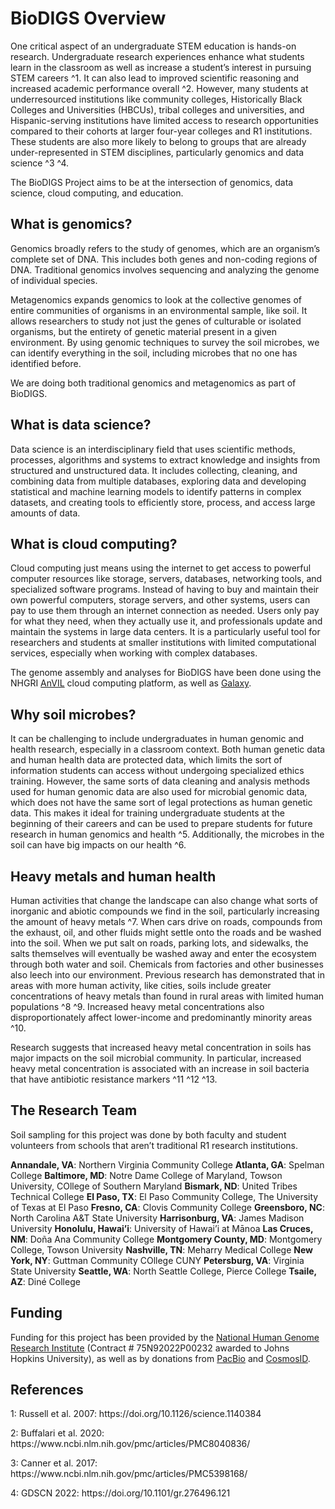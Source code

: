 # BioDIGS Overview

One critical aspect of an undergraduate STEM education is hands-on research. Undergraduate research experiences enhance what students learn in the classroom as well as increase a student's interest in pursuing STEM careers ^1. It can also lead to improved scientific reasoning and increased academic performance overall ^2. However, many students at underresourced institutions like community colleges, Historically Black Colleges and Universities (HBCUs), tribal colleges and universities, and Hispanic-serving institutions have limited access to research opportunities compared to their cohorts at larger four-year colleges and R1 institutions. These students are also more likely to belong to groups that are already under-represented in STEM disciplines, particularly genomics and data science ^3 ^4.

The BioDIGS Project aims to be at the intersection of genomics, data science, cloud computing, and education.

## What is genomics?

Genomics broadly refers to the study of genomes, which are an organism's complete set of DNA. This includes both genes and non-coding regions of DNA. Traditional genomics involves sequencing and analyzing the genome of individual species.

Metagenomics expands genomics to look at the collective genomes of entire communities of organisms in an environmental sample, like soil. It allows researchers to study not just the genes of culturable or isolated organisms, but the entirety of genetic material present in a given environment. By using genomic techniques to survey the soil microbes, we can identify everything in the soil, including microbes that no one has identified before.

We are doing both traditional genomics and metagenomics as part of BioDIGS.

## What is data science?

Data science is an interdisciplinary field that uses scientific methods, processes, algorithms and systems to extract knowledge and insights from structured and unstructured data. It includes collecting, cleaning, and combining data from multiple databases, exploring data and developing statistical and machine learning models to identify patterns in complex datasets, and creating tools to efficiently store, process, and access large amounts of data.

## What is cloud computing?

Cloud computing just means using the internet to get access to powerful computer resources like storage, servers, databases, networking tools, and specialized software programs. Instead of having to buy and maintain their own powerful computers, storage servers, and other systems, users can pay to use them through an internet connection as needed. Users only pay for what they need, when they actually use it, and professionals update and maintain the systems in large data centers. It is a particularly useful tool for researchers and students at smaller institutions with limited computational services, especially when working with complex databases.

The genome assembly and analyses for BioDIGS have been done using the NHGRI [AnVIL](https://anvilproject.org/) cloud computing platform, as well as [Galaxy](usegalaxy.org). 

## Why soil microbes?

It can be challenging to include undergraduates in human genomic and health research, especially in a classroom context. Both human genetic data and human health data are protected data, which limits the sort of information students can access without undergoing specialized ethics training. However, the same sorts of data cleaning and analysis methods used for human genomic data are also used for microbial genomic data, which does not have the same sort of legal protections as human genetic data. This makes it ideal for training undergraduate students at the beginning of their careers and can be used to prepare students for future research in human genomics and health ^5. Additionally, the microbes in the soil can have big impacts on our health ^6.

## Heavy metals and human health

Human activities that change the landscape can also change what sorts of inorganic and abiotic compounds we find in the soil, particularly increasing the amount of heavy metals ^7. When cars drive on roads, compounds from the exhaust, oil, and other fluids might settle onto the roads and be washed into the soil. When we put salt on roads, parking lots, and sidewalks, the salts themselves will eventually be washed away and enter the ecosystem through both water and soil. Chemicals from factories and other businesses also leech into our environment. Previous research has demonstrated that in areas with more human activity, like cities, soils include greater concentrations of heavy metals than found in rural areas with limited human populations ^8 ^9. Increased heavy metal concentrations also disproportionately affect lower-income and predominantly minority areas ^10.

Research suggests that increased heavy metal concentration in soils has major impacts on the soil microbial community. In particular, increased heavy metal concentration is associated with an increase in soil bacteria that have antibiotic resistance markers ^11 ^12 ^13.

## The Research Team

Soil sampling for this project was done by both faculty and student volunteers from schools that aren't traditional R1 research institutions.

**Annandale, VA**: Northern Virginia Community College
**Atlanta, GA**: Spelman College
**Baltimore, MD**: Notre Dame College of Maryland, Towson University, COllege of Southern Maryland
**Bismark, ND**: United Tribes Technical College
**El Paso, TX**: El Paso Community College, The University of Texas at El Paso
**Fresno, CA**: Clovis Community College
**Greensboro, NC**: North Carolina A&T State University
**Harrisonburg, VA**: James Madison University
**Honolulu, Hawai'i**: University of Hawai'i at Mānoa
**Las Cruces, NM**: Doña Ana Community College
**Montgomery County, MD**: Montgomery College, Towson University
**Nashville, TN**: Meharry Medical College
**New York, NY**: Guttman Community COllege CUNY
**Petersburg, VA**: Virginia State University
**Seattle, WA**: North Seattle College, Pierce College
**Tsaile, AZ**: Diné College

## Funding

Funding for this project has been provided by the [National Human Genome Research Institute](https://www.genome.gov/) (Contract # 75N92022P00232 awarded to Johns Hopkins University), as well as by donations from [PacBio](https://www.pacb.com/) and [CosmosID](https://www.cosmosid.com/).


## References

1: Russell et al. 2007: https://doi.org/10.1126/science.1140384

2: Buffalari et al. 2020: https://www.ncbi.nlm.nih.gov/pmc/articles/PMC8040836/

3: Canner et al. 2017: https://www.ncbi.nlm.nih.gov/pmc/articles/PMC5398168/

4: GDSCN 2022: https://doi.org/10.1101/gr.276496.121